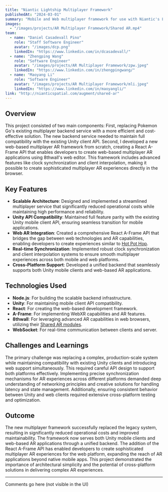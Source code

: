 ```yaml
---
title: "Niantic Lightship Multiplayer Framework"
publishedAt: "2024-03-01"
summary: "Mobile and Web multiplayer framework for use with Niantic's Lightship SDK."
images:
  - "/images/projects/AR Multiplayer Framework/Shared AR.mp4"
team:
  - name: "Daniel Casadevall Pino"
    role: "Staff Software Engineer"
    avatar: "/images/dcp.png"
    linkedIn: "https://www.linkedin.com/in/dcasadevall/"
  - name: "Zhengping Wang"
    role: "Software Engineer"
    avatar: "/images/projects/AR Multiplayer Framework/zpw.jpeg"
    linkedIn: "https://www.linkedin.com/in/zhengpingwang/"
  - name: "Maoyang Li"
    role: "Software Engineer"
    avatar: "/images/projects/AR Multiplayer Framework/mli.jpeg"
    linkedIn: "https://www.linkedin.com/in/maoyangli/"
link: "http://nianticspatial.com/augment/shared-ar"
---
```


## Overview

This project consisted of two main components: First, replacing Pokemon Go's existing multiplayer backend service 
with a more efficient and cost-effective solution. The new backend service needed to maintain full compatibility 
with the existing Unity client API. Second, I developed a new web-based 
multiplayer AR framework from scratch, creating a React A-Frame API that enables developers to create web-based 
multiplayer AR applications using 8thwall's web editor. This framework includes advanced features like clock 
synchronization and client interpolation, making it possible to create sophisticated multiplayer AR experiences 
directly in the browser.

## Key Features

- **Scalable Architecture**: Designed and implemented a streamlined multiplayer service that significantly reduced operational costs while maintaining high performance and reliability.
- **Unity API Compatibility**: Maintained full feature parity with the existing Unity mobile client API, ensuring seamless transition for mobile applications.
- **Web AR Integration**: Created a comprehensive React A-Frame API that bridges the gap between web technologies and AR capabilities, enabling developers to create experiences similar to [Hot Pot Hop](https://8thwall.8thwall.app/hot-pot-hop/).
- **Real-time Synchronization**: Implemented robust clock synchronization and client interpolation systems to ensure smooth multiplayer experiences across both mobile and web platforms.
- **Cross-Platform Support**: Developed a unified backend that seamlessly supports both Unity mobile clients and web-based AR applications.

## Technologies Used

- **Node.js**: For building the scalable backend infrastructure.
- **Unity**: For maintaining mobile client API compatibility.
- **React**: For creating the web-based development framework.
- **A-Frame**: For implementing WebXR capabilities and AR features.
- **8thwall**: For leveraging advanced AR capabilities in web browsers, utilizing their [Shared AR modules](https://www.8thwall.com/8thwall/modules/shared-ar/release-notes/).
- **WebSocket**: For real-time communication between clients and server.

## Challenges and Learnings

The primary challenge was replacing a complex, production-scale system while maintaining compatibility with existing Unity clients and introducing web support simultaneously. This required careful API design to support both platforms effectively. Implementing precise synchronization mechanisms for AR experiences across different platforms demanded deep understanding of networking principles and creative solutions for handling latency and state management. Additionally, ensuring consistent behavior between Unity and web clients required extensive cross-platform testing and optimization.

## Outcome

The new multiplayer framework successfully replaced the legacy system, resulting in significantly reduced operational costs and improved maintainability. The framework now serves both Unity mobile clients and web-based AR applications through a unified backend. The addition of the React A-Frame API has enabled developers to create sophisticated multiplayer AR experiences for the web platform, expanding the reach of AR applications beyond native mobile apps. This project demonstrated the importance of architectural simplicity and the potential of cross-platform solutions in delivering complex AR experiences.

---

Comments go here (not visible in the UI)